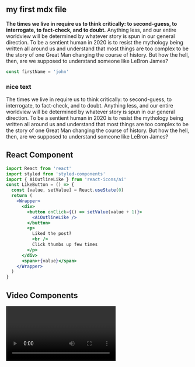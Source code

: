 
<Layout>
  <Hero />

<section className="mdx-page">

## my first mdx file

**The times we live in require us to think critically: to second-guess, to interrogate, to fact-check, and to doubt.** Anything less, and our entire worldview will be determined by whatever story is spun in our general direction. To be a sentient human in 2020 is to resist the mythology being written all around us and understand that most things are too complex to be the story of one Great Man changing the course of history. But how the hell, then, are we supposed to understand someone like LeBron James?

<div className="code">

```js
const firstName = 'john'
```

</div>

<div className="nice-text">

<h3>nice text </h3>

<FiInfo className="nice-text-icon"></FiInfo>

The times we live in require us to think critically: to second-guess, to interrogate, to fact-check, and to doubt. Anything less, and our entire worldview will be determined by whatever story is spun in our general direction. To be a sentient human in 2020 is to resist the mythology being written all around us and understand that most things are too complex to be the story of one Great Man changing the course of history. But how the hell, then, are we supposed to understand someone like LeBron James?

</div>

<h2> React Component </h2>

<Counter />

```jsx
import React from 'react'
import styled from 'styled-components'
import { AiOutlineLike } from 'react-icons/ai'
const LikeButton = () => {
  const [value, setValue] = React.useState(0)
  return (
    <Wrapper>
      <div>
        <button onClick={() => setValue(value + 1)}>
          <AiOutlineLike />
        </button>
        <p>
          Liked the post?
          <br />
          Click thumbs up few times
        </p>
      </div>
      <span>+{value}</span>
    </Wrapper>
  )
}
```

<LikeButton />

<h2>Video Components</h2>

<RegVideo />
<Video />

<h2>Regular Heading</h2>
<h2 title='true'>Title Heading</h2>
<h4>inline code</h4>

`console.log('hello there')`

<h4> blockquote element </h4>

<blockquote display='default'>
The times we live in require us to think critically: to second-guess, to interrogate, to fact-check, and to doubt.
</blockquote>
<blockquote display='info'>
The times we live in require us to think critically: to second-guess, to interrogate, to fact-check, and to doubt.
</blockquote>
<blockquote display='warning'>
The times we live in require us to think critically: to second-guess, to interrogate, to fact-check, and to doubt.
</blockquote>
<blockquote>
The times we live in require us to think critically: to second-guess, to interrogate, to fact-check, and to doubt. Anything less, and our entire worldview will be determined by whatever story is spun in our general direction. To be a sentient human in 2020 is to resist the mythology being written all around us and understand that most things are too complex to be the story of one Great Man changing the course of history. But how the hell, then, are we supposed to understand someone like LeBron James?
</blockquote>

#### Javascript

```js
// comments
const name = "john"
const channel = "coding addict"

function featuredProducts(data) {
  return data.filter(item => {
    return item.featured === true
  })
}
featuredProducts()
```

#### JSX

```jsx
import React from "react"

const Counter = () => {
  const [count, setCount] = React.useState(0)
  return (
    <section className="counter">
      <h4>show some love to MDX</h4>
      <h4>likes {count}</h4>
      <button className="btn btn-danger" onClick={() => setCount(count + 1)}>
        i like mdx
      </button>
    </section>
  )
}
export default Counter
```

#### HTML

```html
<h1>hello world</h1>
<p class="random">random text</p>
<section class="contact">
  <div class="title">
    <h1>contact us</h1>
  </div>
</section>
```

#### CSS

```css
max-width: 500px;
border-radius: var(--radius);
padding: 1rem 1.5rem;
background: var(--clr-grey-10);
text-align: center;
```







<Link to="/posts" className="btn center-btn">
  Back to all posts.
</Link>

</section>
</Layout>
